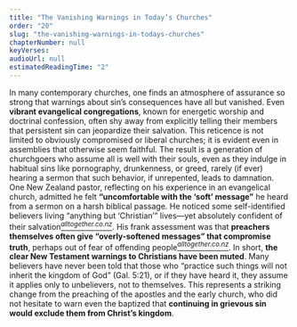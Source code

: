 ```yaml
---
title: "The Vanishing Warnings in Today’s Churches"
order: "20"
slug: "the-vanishing-warnings-in-todays-churches"
chapterNumber: null
keyVerses:
audioUrl: null
estimatedReadingTime: "2"
---
```

In many contemporary churches, one finds an atmosphere of assurance so strong that warnings about sin’s consequences have all but vanished. Even <b>vibrant evangelical congregations</b>, known for energetic worship and doctrinal confession, often shy away from explicitly telling their members that persistent sin can jeopardize their salvation. This reticence is not limited to obviously compromised or liberal churches; it is evident even in assemblies that otherwise seem faithful. The result is a generation of churchgoers who assume all is well with their souls, even as they indulge in habitual sins like pornography, drunkenness, or greed, rarely (if ever) hearing a sermon that such behavior, if unrepented, leads to damnation. One New Zealand pastor, reflecting on his experience in an evangelical church, admitted he felt <b>“uncomfortable with the ‘soft’ message”</b> he heard from a sermon on a harsh biblical passage. He noticed some self-identified believers living “anything but ‘Christian’” lives—yet absolutely confident of their salvation[<i><sup>alltogether.co.nz</sup></i>](https://alltogether.co.nz/a-secure-salvation-and-modern-church-preaching/#:~:text=I%20wrote%20this%20reflection%20to,preaching%20in%20many%20of%20our). His frank assessment was that <b>preachers themselves often give “overly-softened messages” that compromise truth</b>, perhaps out of fear of offending people[<i><sup>alltogether.co.nz</sup></i>](https://alltogether.co.nz/a-secure-salvation-and-modern-church-preaching/#:~:text=I%20wrote%20this%20reflection%20to,preaching%20in%20many%20of%20our). In short, <b>the clear New Testament warnings to Christians have been muted</b>. Many believers have never been told that those who “practice such things will not inherit the kingdom of God” (Gal. 5:21), or if they have heard it, they assume it applies only to unbelievers, not to themselves. This represents a striking change from the preaching of the apostles and the early church, who did not hesitate to warn even the baptized that <b>continuing in grievous sin would exclude them from Christ’s kingdom</b>.
